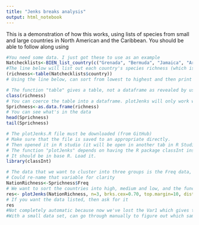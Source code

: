 ---
title: "Jenks breaks analysis"
output: html_notebook
---

This is a demonstration of how this works, using lists of species from small and large countries in North American and the Caribbean. You should be able to follow along using 


```{r}
#You need some data. I just got these to use as an example 
Natchecklists<-BIEN_list_country(c("Grenada", "Bermuda", "Jamaica", "Aruba", "Barbados", "Cuba", "Haiti", "Bahamas", "Belize", "Dominica", "Nicaragua", "Honduras", "Mexico", "El Salvador", "Guatamala", "Costa Rica", "Canada", "United States", "Guadalupe", "Panama", "Curacao"))
#The line below will list out each country's species richness (which is just total number of species). 
(richness<-table(Natchecklists$country))
# Using the line below, can sort from lowest to highest and then print data in results to eye-ball data sort(richness)

```

```{r}
# The function "table" gives a table, not a dataframe as revealed by using the line below
class(richness)
# You can coerce the table into a dataframe. plotJenks will only work with a dataframe. 
Sprichness<-as.data.frame(richness)
# You can see what's in the data
head(Sprichness)
tail(Sprichness)
```


```{r}
# The plotJenks.R file must be downloaded (from GitHub)
# Make sure that the file is saved to an appropriate directly. 
# Then opened it in R studio (it will be open in another tab in R Studio)
# The function "plotJenks" depends on having the R package classInt installed and loaded 
# It should be in base R. Load it.
library(classInt)
```


```{r}
# The data that we want to cluster into three groups is the Freq data, which is the species richness
# Could re-name that variable for clarity
NationRichness<-Sprichness$Freq
# We want to sort the countries into high, medium and low, and the function makes a plot to visualize
res<- plotJenks(NationRichness, n=3, brks.cex=0.70, top.margin=10, dist=5)
# If you want the data listed, then ask for it
res
#Not completely automatic because now we've lost the Var1 which gives the country names
#With a small data set, can go through manually to figure out which samples are within which cluster
```


